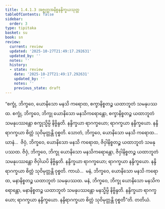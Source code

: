 ```yaml
---
title: 1.4.1.3 အဇ္ဈတ္တအနိစ္စနန္ဒိက္ခယသုတ္တ
tableOfContents: false
sidebar:
  order: 3
type: tipitaka
basket: su
book: sn
review:
  current: review
  updated: '2025-10-27T21:49:17.292631'
  updated_by: ''
  notes: ''
  history:
  - state: review
    date: '2025-10-27T21:49:17.292631'
    updated_by: ''
    notes: ''
    previous_state: draft
---
```



<ReviewStatus review={frontmatter.review} showDetails={true} />

<HypothesisAnnotation frontmatter={frontmatter} />

<DynamicBreadcrumb />

<Division number="158" book="sn" e="ch" v="18" p="303">

<Paragraph number="865" book="sn">
“စက္ခုံ, ဘိက္ခဝေ, ယောနိသော မနသိ ကရောထ, စက္ခာနိစ္စတဉ္စ ယထာဘူတံ သမနုပဿထ. စက္ခုံ, ဘိက္ခဝေ, ဘိက္ခု ယောနိသော မနသိကရောန္တော, စက္ခာနိစ္စတဉ္စ ယထာဘူတံ သမနုပဿန္တော စက္ခုသ္မိမ္ပိ နိဗ္ဗိန္ဒတိ. နန္ဒိက္ခယာ ရာဂက္ခယော; ရာဂက္ခယာ နန္ဒိက္ခယော. နန္ဒိရာဂက္ခယာ စိတ္တံ သုဝိမုတ္တန္တိ ဝုစ္စတိ. သောတံ, ဘိက္ခဝေ, ယောနိသော မနသိ ကရောထ…  ဃာနံ…  ဇိဝှံ, ဘိက္ခဝေ, ယောနိသော မနသိ ကရောထ, ဇိဝှါနိစ္စတဉ္စ ယထာဘူတံ သမနုပဿထ. ဇိဝှံ, ဘိက္ခဝေ, ဘိက္ခု ယောနိသော မနသိကရောန္တော, ဇိဝှါနိစ္စတဉ္စ ယထာဘူတံ သမနုပဿန္တော ဇိဝှါယပိ နိဗ္ဗိန္ဒတိ. နန္ဒိက္ခယာ ရာဂက္ခယော; ရာဂက္ခယာ နန္ဒိက္ခယော. နန္ဒိရာဂက္ခယာ စိတ္တံ သုဝိမုတ္တန္တိ ဝုစ္စတိ. ကာယံ…  မနံ, ဘိက္ခဝေ, ယောနိသော မနသိ ကရောထ, မနာနိစ္စတဉ္စ ယထာဘူတံ သမနုပဿထ. မနံ, ဘိက္ခဝေ, ဘိက္ခု ယောနိသော မနသိကရောန္တော, မနာနိစ္စတဉ္စ ယထာဘူတံ သမနုပဿန္တော မနသ္မိမ္ပိ နိဗ္ဗိန္ဒတိ. နန္ဒိက္ခယာ ရာဂက္ခယော; ရာဂက္ခယာ နန္ဒိက္ခယော. နန္ဒိရာဂက္ခယာ စိတ္တံ သုဝိမုတ္တန္တိ ဝုစ္စတီ”တိ.

</Paragraph>
</Division>

<Paragraph number="866" type="center" book="sn">
တတိယံ.
</Paragraph>